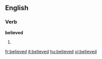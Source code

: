 ==English==

===Verb===
'''believed'''

# {{past of|[[believe]]}}

[[fr:believed]]
[[it:believed]]
[[hu:believed]]
[[vi:believed]]